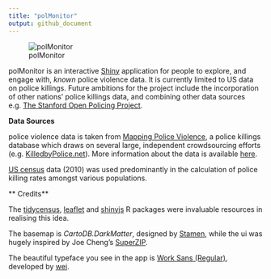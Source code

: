 ```yaml
---
title: "polMonitor"
output: github_document
---
```


![polMonitor](https://github.com/ewenme/polMonitor/blob/master/example.gif)

polMonitor is an interactive [Shiny](https://shiny.rstudio.com/) application for people to explore, and engage with, *known* police violence data. It is currently limited to US data on police killings. Future ambitions for the project include the incorporation of other nations' police killings data, and combining other data sources e.g. [The Stanford Open Policing Project](https://openpolicing.stanford.edu/).

**Data Sources**

police violence data is taken from [Mapping Police Violence](https://mappingpoliceviolence.org), a police killings database which draws on several large, independent crowdsourcing efforts (e.g. [KilledbyPolice.net](http://killedbypolice.net/)). More information about the data is available [here](https://mappingpoliceviolence.org/aboutthedata/).

[US census](https://www.census.gov/2010census/data/) data (2010) was used predominantly in the calculation of police killing rates amongst various populations. 

** Credits**

The [tidycensus](https://cran.r-project.org/web/packages/tidycensus/index.html), [leaflet](https://cran.r-project.org/web/packages/leaflet/leaflet.pdf) and [shinyjs](https://cran.r-project.org/web/packages/shinyjs/index.html) R packages were invaluable resources in realising this idea. 

The basemap is *CartoDB.DarkMatter*, designed by [Stamen](http://stamen.com/), while the ui was hugely inspired by Joe Cheng's [SuperZIP](https://github.com/rstudio/shiny-examples/tree/master/063-superzip-example). 

The beautiful typeface you see in the app is [Work Sans (Regular)](https://github.com/weiweihuanghuang/Work-Sans), developed by [wei](https://twitter.com/w__h_). 

